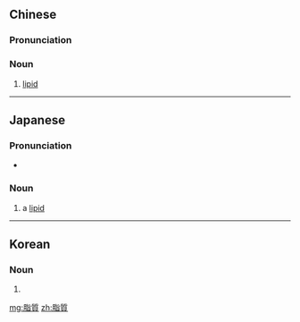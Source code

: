 {{also|脂质}}

==Chinese==
{{zh-forms|s=脂质}}

===Pronunciation===
{{zh-pron
|m=zhǐ質
|cat=n
}}

===Noun===
{{zh-noun}}

# {{lb|zh|organic compound}} [[lipid]]

----

==Japanese==
{{wikipedia|lang=ja}}
{{ja-kanjitab|し|しつ|yomi=o}}

===Pronunciation===
{{ja-pron|acc=1|ししつ|y=ko|acc2=0|dev=2}}
* {{hmp|lang=ja|sort=ししつ|死失|私室|屍室|紙質|歯質|資質}}

===Noun===
{{ja-noun|ししつ}}

# {{lb|ja|organic compound|sort=ししつ}} a [[lipid]]

----

==Korean==
{{ko-hanjatab}}

===Noun===
{{ko-noun|hangeul=지질|mr=chijil|y=cicil}}

# {{hanja form of|지질|[[lipid]]}}

[[mg:脂質]]
[[zh:脂質]]